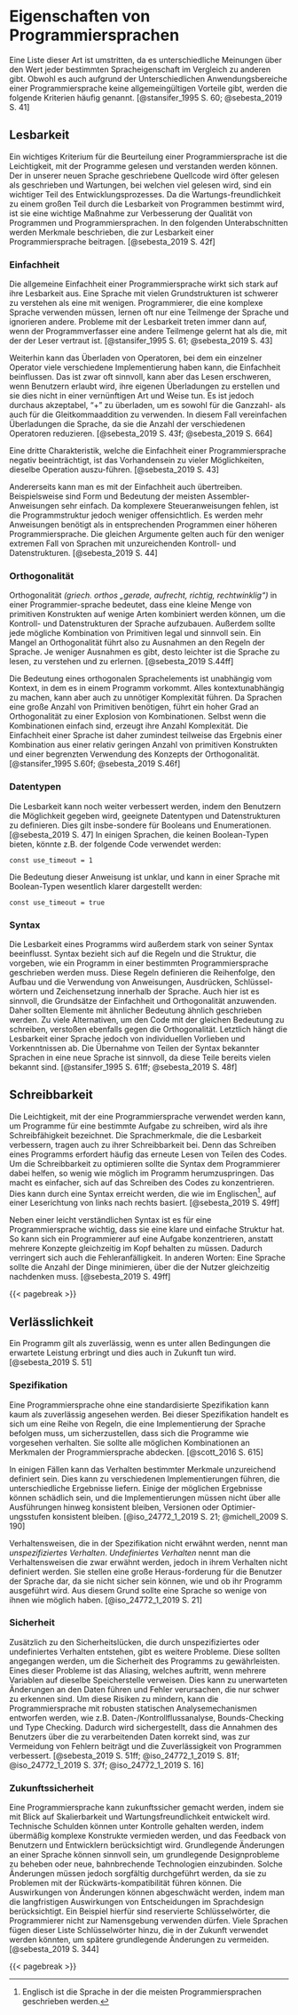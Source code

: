 <!-- # Characteristics of Programming Languages -->
# Eigenschaften von Programmiersprachen

<!-- # Positive/Advantageous/Desirable Characteristics/Properties of Programming Languages
# Desirable Characteristics of Programming Languages
# Influences on Language Design
# Eveluation Criteria -->

<!--
Crucial to achieving this goal is to find out which features of a programming language are beneficial and vice versa.
These are then evaluated in terms of how they affect the software development process, including maintenance.
Such a list of characteristics is necessarily controversial,
as it is difficult to get everyone to agree on the value of some given language property relative to others.
In spite of these differences, most would probably agree that the following criteria are at least important.
-->
Eine Liste dieser Art ist umstritten,
da es unterschiedliche Meinungen über den Wert jeder bestimmten Spracheigenschaft im Vergleich zu anderen gibt.
Obwohl es auch aufgrund der Unterschiedlichen Anwendungsbereiche einer Programmiersprache keine allgemeingültigen Vorteile gibt,
werden die folgende Kriterien häufig genannt.
[@stansifer_1995 S. 60; @sebesta_2019 S. 41]

<!-- ## Readability -->
## Lesbarkeit {#sec-readability}

<!--
One key criteria for judging a programming language is the ease with which programs can be read and understood.
Source code written in our new language will possibly be read more often then written
and maintenance, where a lot of reading happens, is as a major part of the developement cycle.
Because ease of maintenance is determined in large part by the
readability of programs, readability is an important measure to improve the
quality of programs and programming languages.
-- Readability should be considered in the context of the problem domain. --
__TODO CONTEXT OF RYM__
The following subsections describe characteristics that contribute to the
readability of a programming language.
-->
Ein wichtiges Kriterium für die Beurteilung einer Programmiersprache ist die Leichtigkeit, mit der Programme gelesen und verstanden werden können.
Der in unserer neuen Sprache geschriebene Quellcode wird öfter gelesen als geschrieben und Wartungen,
bei welchen viel gelesen wird, sind ein wichtiger Teil des Entwicklungsprozesses.
Da die Wartungs-freundlichkeit zu einem großen Teil durch die Lesbarkeit von Programmen bestimmt wird,
ist sie eine wichtige Maßnahme zur Verbesserung der Qualität von Programmen und Programmiersprachen.
In den folgenden Unterabschnitten werden Merkmale beschrieben, die zur Lesbarkeit einer Programmiersprache beitragen.
[@sebesta_2019 S. 42f]

<!-- ### Simplicity -->
### Einfachheit

<!--
The overall simplicity of a programming language strongly affects its readability.
A language with a large number of basic constructs is more difficult to understand than a simpler one.
Programmers who must use a complex language often learn just a subset of the language and ignore its other features.
Readability problems occur whenever the program’s author has learned a different subset from that subset with which the reader is familiar.
-->
Die allgemeine Einfachheit einer Programmiersprache wirkt sich stark auf ihre Lesbarkeit aus.
Eine Sprache mit vielen Grundstrukturen ist schwerer zu verstehen als eine mit wenigen.
Programmierer, die eine komplexe Sprache verwenden müssen,
lernen oft nur eine Teilmenge der Sprache und ignorieren andere.
Probleme mit der Lesbarkeit treten immer dann auf, wenn der Programmverfasser eine andere Teilmenge gelernt hat als die, mit der der Leser vertraut ist.
[@stansifer_1995 S. 61; @sebesta_2019 S. 43]

<!--
in which a single operator can have more than one meaning.
Although this is often useful, it can lead to reduced readability if users are allowed to create their own overloading and do not do it sensibly.
For example, it is clearly acceptable to overload "+" to use it for both integer and floating-point addition.
In fact, this overloading simplifies a language by reducing the number of operators. How the overloading in Rym works is explained in @sec-polymorphism.
-->
Weiterhin kann das Überladen von Operatoren<!-- ^[Wie das Überladen in Rym funktioniert, wird in @sec-polymorphism erklärt.] -->,
bei dem ein einzelner Operator viele verschiedene Implementierung haben kann,
die Einfachheit beinflussen.
Das ist zwar oft sinnvoll, kann aber das Lesen erschweren,
wenn Benutzern erlaubt wird, ihre eigenen Überladungen zu erstellen
und sie dies nicht in einer vernünftigen Art und Weise tun.
Es ist jedoch durchaus akzeptabel, "+" zu überladen,
um es sowohl für die Ganzzahl- als auch für die Gleitkommaaddition zu verwenden.
In diesem Fall vereinfachen Überladungen die Sprache, da sie die Anzahl der verschiedenen Operatoren reduzieren.
[@sebesta_2019 S. 43f; @sebesta_2019 S. 664]

<!-- feature multiplicity
A third complicating characteristic of a programming language is, having more than one way to accomplish the same operation.
-->
<!-- TODO write more? -->
Eine dritte Charakteristik, welche die Einfachheit einer Programmiersprache negativ beeinträchtigt,
ist das Vorhandensein zu vieler Möglichkeiten, dieselbe Operation auszu-führen.
[@sebesta_2019 S. 43]

<!--
On the other hand, simplicity can be taken too far.
For example, the form and meaning of most assembler instructions are very simple.
Since more complex control statements are missing, the programme structure is less obvious.
More of them are needed than in equivalent programs in a higher programming language.
The same arguments apply to the less extreme case of languages with inadequate control and data structures.
-->
Andererseits kann man es mit der Einfachheit auch übertreiben.
Beispielsweise sind Form und Bedeutung der meisten Assembler-Anweisungen sehr einfach.
Da komplexere Steueranweisungen fehlen, ist die Programmstruktur jedoch weniger offensichtlich.
Es werden mehr Anweisungen benötigt als in entsprechenden Programmen einer höheren Programmiersprache.
Die gleichen Argumente gelten auch für den weniger extremen Fall von Sprachen mit unzureichenden Kontroll- und Datenstrukturen.
[@sebesta_2019 S. 44]

<!-- ### Orthogonality -->
### Orthogonalität

<!--
Orthogonality^[The word orthogonal comes from the mathematical concept of orthogonal vectors, which are independent of eachother.] in a programming language means that a small set of primitive constructs can be combined in a small number of ways to build the control and data structures of the language.
Furthermore, every possible combination of primitives should be legal and meaningful.
Therefore, a lack of orthogonality leads to exceptions to the rules of the language.
The more orthogonal the design of a language, the fewer exceptions the language rules require.
Fewer exceptions mean a higher degree of regularity in the design, which makes the language easier to learn, read, and understand.
-->
Orthogonalität _(griech. orthos „gerade, aufrecht, richtig, rechtwinklig“)_ in einer Programmier-sprache bedeutet,
dass eine kleine Menge von primitiven Konstrukten auf wenige Arten kombiniert werden können,
um die Kontroll- und Datenstrukturen der Sprache aufzubauen.
Außerdem sollte jede mögliche Kombination von Primitiven legal und sinnvoll sein.
Ein Mangel an Orthogonalität führt also zu Ausnahmen an den Regeln der Sprache.
Je weniger Ausnahmen es gibt, desto leichter ist die Sprache zu lesen, zu verstehen und zu erlernen.
[@sebesta_2019 S.44ff]

<!--
The meaning of an orthogonal language feature is independent of the context of its appearance in a program.
But making everything context independent can lead to unnecessary complexity as well.
Because languages require a large number of primitives, a high degree of orthogonality results in an explosion of combinations.
So, even if the combinations are simple, their sheer numbers leads to complexity.
Simplicity in a language, therefore, is at least in part the result of a combination of a relatively small number of primitive constructs and a limited use of the concept of orthogonality.
-->
Die Bedeutung eines orthogonalen Sprachelements ist unabhängig vom Kontext,
in dem es in einem Programm vorkommt.
Alles kontextunabhängig zu machen, kann aber auch zu unnötiger Komplexität führen.
Da Sprachen eine große Anzahl von Primitiven benötigen, führt ein hoher Grad an Orthogonalität zu einer Explosion von Kombinationen.
Selbst wenn die Kombinationen einfach sind, erzeugt ihre Anzahl Komplexität.
Die Einfachheit einer Sprache ist daher zumindest teilweise das Ergebnis einer Kombination aus einer relativ geringen Anzahl von primitiven Konstrukten und einer begrenzten Verwendung des Konzepts der Orthogonalität.
[@stansifer_1995 S.60f; @sebesta_2019 S.46f]

<!-- ### Data Types -->
### Datentypen

<!--
Readability can be increased even more by allowing users to define adequate data types and data structures for specific use cases.
This especially applies to Booleans and Enumerations.
For example, in some languages that do not provide a Boolean type the following code could be used: -->
Die Lesbarkeit kann noch weiter verbessert werden,
indem den Benutzern die Möglichkeit gegeben wird,
geeignete Datentypen und Datenstrukturen zu definieren.
Dies gilt insbe-sondere für Booleans und Enumerationen.
[@sebesta_2019 S. 47]
In einigen Sprachen, die keinen Boolean-Typen bieten,
könnte z.B. der folgende Code verwendet werden:

```rym
const use_timeout = 1
```

<!--
The meaning of this statement is unclear,
whereas in a language that includes Boolean types, the following would be used:
-->
Die Bedeutung dieser Anweisung ist unklar,
und kann in einer Sprache mit Boolean-Typen wesentlich klarer dargestellt werden:

```rym
const use_timeout = true
```

### Syntax {#sec-syntax}

<!-- Syntax greatly impacts the readability of programs.
It refers to the rules and structure of a programming language.
These rules define how a program must be written including the arrangement and formation of statements, expressions, keywords, punctuation. -->

<!-- As is advantageous if not everything is completely new when getting to know the language,
as it can then be learned more quickly if you already know how to program. -->

<!--
The readability of a program is greatly influenced by its syntax.
Syntax refers to the set of rules and structure that dictate how a program must be written in a particular programming language.
These rules define the order, construction and use of statements, expressions, keywords and punctuation within the language.
It makes sense to apply the principles of simplicity and orthogonality here too.
Therefore, elements of similar meaning should be written similarly.
Having too many alternatives for writing code with the same meaning also violates orthogonality.
Ultimately, however, the readability of a language depends on individual preferences and prior knowledge.
Adopting parts of the syntax of well-known languages into a new one therefore makes a lot of sense.
-->
Die Lesbarkeit eines Programms wird außerdem stark von seiner Syntax beeinflusst.
Syntax bezieht sich auf die Regeln und die Struktur, die vorgeben, wie ein Programm in einer bestimmten Programmiersprache geschrieben werden muss.
Diese Regeln definieren die Reihenfolge, den Aufbau und die Verwendung von Anweisungen, Ausdrücken, Schlüssel-wörtern und Zeichensetzung innerhalb der Sprache.
Auch hier ist es sinnvoll, die Grundsätze der Einfachheit und Orthogonalität anzuwenden.
Daher sollten Elemente mit ähnlicher Bedeutung ähnlich geschrieben werden.
Zu viele Alternativen, um den Code mit der gleichen Bedeutung zu schreiben, verstoßen ebenfalls gegen die Orthogonalität.
Letztlich hängt die Lesbarkeit einer Sprache jedoch von individuellen Vorlieben und Vorkenntnissen ab.
Die Übernahme von Teilen der Syntax bekannter Sprachen in eine neue Sprache ist sinnvoll, da diese Teile bereits vielen bekannt sind.
[@stansifer_1995 S. 61ff; @sebesta_2019 S. 48f]

<!-- ## Writability -->
## Schreibbarkeit {#sec-writability}

<!-- Writability is a measure of how easily a language can be used to create programs for a chosen problem domain.
Most of the language characteristics that affect readability also affect writability.
This follows directly from the fact that the process of writing a program requires the programmer to frequently reread the part of the program that they just wrote.

As programming languages are usually based on english, which is written from left to right.
Therefore it is beneficial if the syntax prevents having to jump around as much as possible. -->

<!--
The ease with which a programming language can be used to write programs for a particular task is known as its writeability.
The language characteristics that improve readability also contribute to its writability,
because writing a program often involves re-reading parts of the code.
In order to optimise writability it is desirable for the syntax to minimise the need for the programmer to jump around,
which makes it easier to focus on writing code.
This can be achieved by having a syntax based on a left-to-right reading direction, as in English.
-->
Die Leichtigkeit, mit der eine Programmiersprache verwendet werden kann, um Programme für eine bestimmte Aufgabe zu schreiben, wird als ihre Schreibfähigkeit bezeichnet.
Die Sprachmerkmale, die die Lesbarkeit verbessern, tragen auch zu ihrer Schreibbarkeit bei.
Denn das Schreiben eines Programms erfordert häufig das erneute Lesen von Teilen des Codes.
Um die Schreibbarkeit zu optimieren sollte die Syntax dem Programmierer dabei helfen, so wenig wie möglich im Programm herumzuspringen.
Das macht es einfacher, sich auf das Schreiben des Codes zu konzentrieren.
Dies kann durch eine Syntax erreicht werden, die wie im Englischen^[Englisch ist die Sprache in der die meisten Programmiersprachen geschrieben werden.],
auf einer Leserichtung von links nach rechts basiert.
[@sebesta_2019 S. 49ff]

<!--
In addition to easy-to-understand syntax, it is important for a programming language to have a clear and simple structure.
This allows a programmer to concentrate on one task at a time,
rather than having to keep several concepts in their head at the same time.
A language with a straightforward and intuitive structure reduces the mental effort required to write code,
making it easier to focus on the task at hand and reducing the potential for errors.
In other words, a language that minimises the number of things a programmer has to think about at once is a key factor in improving its writability.
-->
Neben einer leicht verständlichen Syntax ist es für eine Programmiersprache wichtig, dass sie eine klare und einfache Struktur hat.
So kann sich ein Programmierer auf eine Aufgabe konzentrieren, anstatt mehrere Konzepte gleichzeitig im Kopf behalten zu müssen.
Dadurch verringert sich auch die Fehleranfälligkeit.
In anderen Worten: Eine Sprache sollte die Anzahl der Dinge minimieren, über die der Nutzer gleichzeitig nachdenken muss.
[@sebesta_2019 S. 49ff]

{{< pagebreak >}}

<!-- ## Reliability -->
## Verlässlichkeit

<!-- A program is said to be reliable if it performs as expected under all conditions and will continue to in the future. -->
Ein Programm gilt als zuverlässig, wenn es unter allen Bedingungen die erwartete Leistung erbringt und dies auch in Zukunft tun wird.
[@sebesta_2019 S. 51]

<!-- ### Specification -->
### Spezifikation

<!--
A programming language without a standardised specification can hardly be considered reliable.
This specification is a set of rules that an implementation of the language must obey to ensure that programs behave as intended.
It should cover all possible combinations of programming language features.
-->
Eine Programmiersprache ohne eine standardisierte Spezifikation kann kaum als zuverlässig angesehen werden.
Bei dieser Spezifikation handelt es sich um eine Reihe von Regeln,
die eine Implementierung der Sprache befolgen muss, um sicherzustellen,
dass sich die Programme wie vorgesehen verhalten.
Sie sollte alle möglichen Kombinationen an Merkmalen der Programmiersprache abdecken.
[@scott_2016 S. 615]

<!--
In some cases, the behaviour of certain features may be poorly defined.
This can lead to different implementations that produce different results.
Some of the possible outcomes can be harmful and the implementations are not required to remain consistent across executions,
versions, or levels of optimisation.
-->
In einigen Fällen kann das Verhalten bestimmter Merkmale unzureichend definiert sein.
Dies kann zu verschiedenen Implementierungen führen, die unterschiedliche Ergebnisse liefern.
Einige der möglichen Ergebnisse können schädlich sein, und die Implementierungen müssen nicht über alle Ausführungen hinweg konsistent bleiben,
Versionen oder Optimier-ungsstufen konsistent bleiben.
[@iso_24772_1_2019 S. 21; @michell_2009 S. 190]

<!--
Behaviours that are not mentioned in the specification are called _unspecified behaviour_,
and _undefined behaviour_ if they are mentioned, but it is not defined how they behave.
They pose a significant challenge to users of the language, as they cannot be sure how and whether their program will run.
For this reason, a language should have as few of them as possible.
-->
Verhaltensweisen, die in der Spezifikation nicht erwähnt werden, nennt man _unspezifiziertes Verhalten_.
_Undefiniertes Verhalten_ nennt man die Verhaltensweisen die zwar erwähnt werden, jedoch in ihrem Verhalten nicht definiert werden.
Sie stellen eine große Heraus-forderung für die Benutzer der Sprache dar, da sie nicht sicher sein können, wie und ob ihr Programm ausgeführt wird.
Aus diesem Grund sollte eine Sprache so wenige von ihnen wie möglich haben.
[@iso_24772_1_2019 S. 21]

<!-- ### Open Source -->

<!--
Open source programming languages are those whose source code is freely available for anyone to use, modify, and distribute. This can be a significant advantage for software development, as it allows for a wider range of people to contribute to the language, which can lead to more innovation and faster development. Additionally, open source languages allow for more transparency, which can improve trust in the language and the programs created with it.
Future Proof

A future-proof programming language is one that is designed to be able to evolve and adapt over time. This can be an important characteristic for a language to have, as it allows for the language to remain relevant and useful even as technology and programming practices change.

One way that a language can be future-proof is by allowing for breaking changes. Breaking changes refer to changes that alter the way the language works in such a way that existing programs may no longer work as intended. While these changes can be disruptive in the short term, they can also be necessary for the language to evolve and adapt to new technology and programming practices.

Another way that a language can be future-proof is by reserving keywords. Reserved keywords are words that are reserved for specific use in the language, and cannot be used as variable or function names. This can allow for the language to introduce new features and functionality without causing conflicts with existing programs.

Overall, having a language that is future-proof allows for the language to stay relevant and useful for a longer period of time, thus making it more reliable for the development process.
-->

<!-- ### Safety -->
### Sicherheit

<!-- Safety is also an important aspect of specification, as it helps to avoid undefined behavior and aliasing, which can lead to unexpected and unpredictable results. Type checking is another important aspect of specification, as it helps to ensure that the program is using the correct data types in the correct way, which can help to prevent errors and improve the overall reliability of the program. -->

<!--
In addition to the security issues introduced by unspecified or undefined behaviour,
there are other concerns that should be addressed to ensure the security of the program.
One of these is mutable aliasing,
which occurs when multiple variables reference the same memory location.
This can result in unexpected changes to the data and can lead to bugs that are very difficult to detect.
To mitigate these risks, the programming language can be designed with robust static analysis mechanisms,
such as data/control flow analysis, bounds checking and type checking in mind.
This ensures that the user's assumptions about the data being processed are correct,
which helps to prevent bugs and improves the overall reliability of programs.
-->
Zusätzlich zu den Sicherheitslücken, die durch unspezifiziertes oder undefiniertes Verhalten entstehen, gibt es weitere Probleme.
Diese sollten angegangen werden, um die Sicherheit des Programms zu gewährleisten.
Eines dieser Probleme ist das Aliasing,
welches auftritt, wenn mehrere Variablen auf dieselbe Speicherstelle verweisen.
Dies kann zu unerwarteten Änderungen an den Daten führen und Fehler verursachen, die nur schwer zu erkennen sind.
Um diese Risiken zu mindern, kann die Programmiersprache mit robusten statischen Analysemechanismen entworfen werden,
wie z.B. Daten-/Kontrollflussanalyse, Bounds-Checking und Type Checking.
Dadurch wird sichergestellt, dass die Annahmen des Benutzers über die zu verarbeitenden Daten korrekt sind,
was zur Vermeidung von Fehlern beiträgt und die Zuverlässigkeit von Programmen verbessert.
[@sebesta_2019 S. 51ff; @iso_24772_1_2019 S. 81f; @iso_24772_1_2019 S. 37f; @iso_24772_1_2019 S. 16]

<!-- ### Future Proof -->
### Zukunftssicherheit

<!--
A programming language can be made future-proof by designing it with scalability and maintainability in mind.
Technical debt can be kept under control by avoiding the use of overly complex constructs,
and incorporating feedback from users and developers.
Breaking changes to a language can make sense in order to address fundamental design issues or to incorporate new, game-changing technologies.
However, such changes must be made carefully, as they can cause backward compatibility issues.
The impact of breaking changes can be mitigated by considering the long-term implications of language design decisions.
An example of this are reserved keywords, which programmers are not allowed to use for naming purposes.
Many languages add keywords to this list that may be used in the future to avoid breaking changes later on.
-->
Eine Programmiersprache kann zukunftssicher gemacht werden, indem sie mit Blick auf Skalierbarkeit und Wartungsfreundlichkeit entwickelt wird.
Technische Schulden können unter Kontrolle gehalten werden, indem übermäßig komplexe Konstrukte vermieden werden,
und das Feedback von Benutzern und Entwicklern berücksichtigt wird.
Grundlegende Änderungen an einer Sprache können sinnvoll sein, um grundlegende Designprobleme zu beheben oder neue, bahnbrechende Technologien einzubinden.
Solche Änderungen müssen jedoch sorgfältig durchgeführt werden, da sie zu Problemen mit der Rückwärts-kompatibilität führen können.
Die Auswirkungen von Änderungen können abgeschwächt werden, indem man die langfristigen Auswirkungen von Entscheidungen im Sprachdesign berücksichtigt.
Ein Beispiel hierfür sind reservierte Schlüsselwörter, die Programmierer nicht zur Namensgebung verwenden dürfen.
Viele Sprachen fügen dieser Liste Schlüsselwörter hinzu, die in der Zukunft verwendet werden könnten, um spätere grundlegende Änderungen zu vermeiden.
[@sebesta_2019 S. 344]

<!-- Portability

Portability is another important characteristic of a programming language. A program that is portable can be easily adapted to different platforms and environments. This is especially important for programs that are intended to be used in multiple locations or by -->

<!--
Certain languages (e.g., Smalltalk and Python) are sometimes referred to as
“interpreted languages” because most of their semantic error checking must
be performed at run time. Certain other languages (e.g., Fortran and C)
are sometimes referred to as “compiled languages” because almost all of their
semantic error checking can be performed statically. This terminology isn’t
strictly correct: interpreters for C and Fortran can be built easily, and a com-
piler can generate code to perform even the most extensive dynamic semantic
checks. That said, language design has a profound effect on “compilability.”
@scott_2016
 -->

{{< pagebreak >}}
